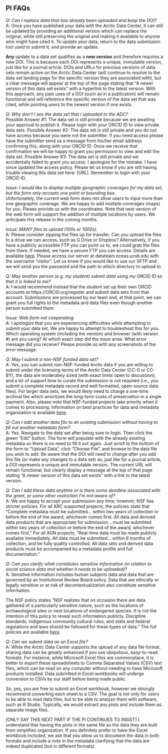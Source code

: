 ## PI FAQs

*Q: Can I replace data that has already been uploaded and keep the DOI?*  
A: Once you have published your data with the Arctic Data Center, it can still be updated by providing an additional version which can replace the original, while still preserving the original and making it available to anyone who might have cited it. To update your data, return to the data submission tool used to submit it, and provide an update.

**Any** update to a data set qualifies as a **new version** and therefore requires a new DOI. This is because each DOI represents a unique, immutable version, just like for a journal article. DOIs and URLs for previous versions of data sets remain active on the Arctic Data Center (will continue to resolve to the data set landing page for the specific version they are associated with), but a clear message will appear at the top of the page stating that “A newer version of this data set exists” with a hyperlink to the latest version. With this approach, any past uses of a DOI (such as in a publication) will remain functional and will reference the specific version of the data set that was cited, while pointing users to the newest version if one exists.

*Q: Why don't I see the data set that I uploaded to the ADC?*   
Possible Answer #1: The data set is still private because we are awaiting your approval to publish it. Please login with your ORCID ID to view private data sets.
Possible Answer #2: The data set is still private and you do not have access because you were not the submitter. If you need access please have the submitter send us a message from his/her email address confirming this, along with your ORCID ID. Once we receive that confirmation we will be happy to grant you permission to view and edit the data set.
Possible Answer #3: The data set is still private and we accidentally failed to grant you access. I apologize for the mistake. I have since updated the access policy. Please let us know if you are still having trouble viewing this data set here: (URL). Remember to login with your ORCID ID.

*Issue: I would like to display multiple geographic coverages for my data set, but the form only accepts one point or bounding box.*   
Unfortunately, the current web form does not allow users to input more than one geographic coverage. We are happy to add multiple coverages (maps) for you. Please provide us with the coordinates. Note that next version of the web form will support the addition of multiple locations by users. We anticipate this release in the coming months.

*Issue: MANY files to upload (100s or 1000s).*  
A: Please consider zipping the files up for transfer. Can you upload the files to a drive we can access, such as G Drive or Dropbox? Alternatively, if you have a publicly accessible FTP you can point us to, we could grab the files from there. If needed, we have a secure FTP you can access. Details are available [here](https://help.nceas.ucsb.edu/remote_file_access). Please access our server at datateam.nceas.ucsb.edu with the username "visitor". Let us know if you would like to use our SFTP and we will send you the password and the path to which directory to upload to.

*Q: May another person (e.g. my student) submit data using my ORCID ID so that it is linked to me?*  
A: I would recommend instead that the student set up their own ORCID accounts at https://ORCiD.org/register and submit data sets from that account. Submissions are processed by our team and, at that point, we can grant you full rights to the metadata and data files even though another person submitted them.

*Issue: Web form not cooperating.*  
A: I apologize that you are experiencing difficulties while attempting to submit your data set. We are happy to attempt to troubleshoot this for you. Which operating system (including the version) and browser (with version #) are you using? At which exact step did the issue arise. What error message did you receive? Please provide us with any screenshots of the error message.

*Q: May I submit a non-NSF funded data set?*  
A: Yes, you can submit non-NSF-funded Arctic data if you are willing to submit under the licensing terms of the Arctic Data Center (CC-0 or CC-BY), the data are moderately sized (with exact limits open to discussion), and a lot of support time to curate the submission is not required (i.e., you submit a complete metadata record and well formatted, open-source data files).
For larger data sets, we would likely need to charge a one-time archival fee which amortizes the long-term costs of preservation in a single payment. Also, please note that NSF-funded projects take priority when it comes to processing. Information on best practices for data and metadata organization is available [here](https://arcticdata.io/submit/#preparing-data).

*Q: Can I add another data file to an existing submission without having to fill out another metadata form?*  
A: Yes. Navigate to the data set after being sure to login. Then click the green "Edit" button. The form will populate with the already existing metadata so there is no need to fill it out again. Just scroll to the bottom of the form to "Upload Data", click "Choose File", and browse to the data file you wish to add.
Be aware that the DOI will need to change after you add this file (or make any changes to a data set) as, just like for a journal article, a DOI represents a unique and immutable version. The current URL will remain functional, but clearly display a message at the top of that page stating "A newer version of this data set exists" with a link to the latest version.

*Q: Can I add these data anytime or is there some deadline associated with the grant, or some other restriction I'm not aware of?*   
A: We are happy to accept your submission any time; however, NSF has stricter policies. For all ARC supported projects, the policies state that "Complete metadata must be submitted... within two years of collection or before the end of the award, whichever comes first. All data and derived data products that are appropriate for submission... must be submitted within two years of collection or before the end of the award, whichever comes first." For all AON projects, "Real-time data must be made publicly available immediately. All data must be submitted... within 6 months of collection, and be fully quality controlled. All data sets and derived data products must be accompanied by a metadata profile and full documentation."

*Q: Can you clarify what constitutes sensitive information (in relation to social science data and whether it needs to be uploaded)?*  
A: Sensitive information includes human subjects data and data that are governed by an Institutional Review Board policy. Data that are ethically or legally sensitive or at risk of decontextualization also constitute sensitive information.

The NSF policy states "NSF realizes that on occasion there are data gathered of a particularly sensitive nature, such as the locations of archaeological sites or nest locations of endangered species. It is not the intention of this policy to reveal such information publicly. Discipline standards, indigenous community cultural rules, and state and federal regulations and laws should be followed for these types of data." The full policies are available [here](https://www.nsf.gov/pubs/2014/nsf14584/nsf14584.htm#grantcond).

*Q: Can we submit data as an Excel file?*   
A: While the Arctic Data Center supports the upload of any data file format, sharing data can be greatly enhanced if you use ubiquitous, easy-to-read formats. For instance, while Microsoft Excel files are commonplace, it is better to export these spreadsheets to Comma Separated Values (CSV) text files, which can be read on any computer without needing to have Microsoft products installed. Data submitted in Excel workbooks will undergo conversion to CSVs by our staff before being made public.

So, yes, you are free to submit an Excel workbook, however we strongly recommend converting each sheet to a CSV. The goal is not only for users to be able to read data files, but to be able to analyze them with software, such as R Studio. Typically, we would extract any plots and include them as separate image files.

[ONLY SAY THIS NEXT PART IF THE PI CONTINUES TO INSIST] I understand that having the plots in the same file as the data they are built from simplifies organization. If you definitely prefer to have the Excel workbook included, we ask that you allow us to document the data in both formats and include a note in the metadata clarifying that the data are indeed duplicated (but in different formats).
